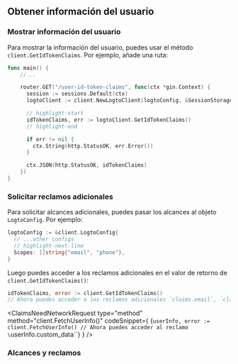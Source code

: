 

## Obtener información del usuario

### Mostrar información del usuario

Para mostrar la información del usuario, puedes usar el método `client.GetIdTokenClaims`. Por ejemplo, añade una ruta:

```go title="main.go"
func main() {
    //...

    router.GET("/user-id-token-claims", func(ctx *gin.Context) {
      session := sessions.Default(ctx)
      logtoClient := client.NewLogtoClient(logtoConfig, &SessionStorage{session: session})

      // highlight-start
      idTokenClaims, err := logtoClient.GetIdTokenClaims()
      // highlight-end

      if err != nil {
        ctx.String(http.StatusOK, err.Error())
      }

      ctx.JSON(http.StatusOK, idTokenClaims)
    })
}
```

### Solicitar reclamos adicionales

<FindUserInfoMissing method="client.GetIdTokenClaims()" />

<ScopesAndClaimsIntroduction />

Para solicitar alcances adicionales, puedes pasar los alcances al objeto `LogtoConfig`. Por ejemplo:

```go title="main.go"
logtoConfig := &client.LogtoConfig{
  // ...other configs
  // highlight-next-line
  Scopes: []string{"email", "phone"},
}
```

Luego puedes acceder a los reclamos adicionales en el valor de retorno de `client.GetIdTokenClaims()`:

```go
idTokenClaims, error := client.GetIdTokenClaims()
// Ahora puedes acceder a los reclamos adicionales `claims.email`, `claims.phone`, etc.
```

<ClaimsNeedNetworkRequest
  type="method"
  method="client.FetchUserInfo()"
  codeSnippet={
    <CodeBlock language="go">{`userInfo, error := client.FetchUserInfo()
// Ahora puedes acceder al reclamo \`userInfo.custom_data\``}</CodeBlock>
  }
/>

### Alcances y reclamos

<ScopesAndClaims />
